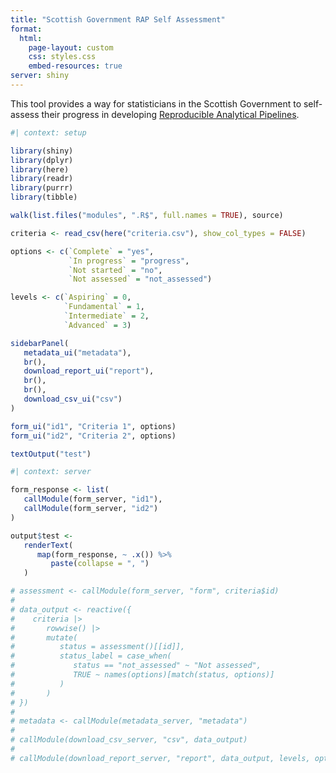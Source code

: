 ```yaml
---
title: "Scottish Government RAP Self Assessment"
format:
  html:
    page-layout: custom
    css: styles.css
    embed-resources: true
server: shiny
---
```


This tool provides a way for statisticians in the Scottish Government to self-assess their progress in developing [Reproducible Analytical Pipelines](https://analysisfunction.civilservice.gov.uk/support/reproducible-analytical-pipelines/).
    
```r
#| context: setup

library(shiny)
library(dplyr)
library(here)
library(readr)
library(purrr)
library(tibble)

walk(list.files("modules", ".R$", full.names = TRUE), source)

criteria <- read_csv(here("criteria.csv"), show_col_types = FALSE)

options <- c(`Complete` = "yes", 
             `In progress` = "progress", 
             `Not started` = "no",
             `Not assessed` = "not_assessed")

levels <- c(`Aspiring` = 0,
            `Fundamental` = 1,
            `Intermediate` = 2,
            `Advanced` = 3)
```

::: {.panel-sidebar}
```r
sidebarPanel(
   metadata_ui("metadata"),
   br(),
   download_report_ui("report"),
   br(),
   br(),
   download_csv_ui("csv")
)
```
:::

::: {.panel-center}

```r
form_ui("id1", "Criteria 1", options)
form_ui("id2", "Criteria 2", options)

textOutput("test")
```

:::

```r
#| context: server

form_response <- list(
   callModule(form_server, "id1"),
   callModule(form_server, "id2")
)

output$test <- 
   renderText(
      map(form_response, ~ .x()) %>%
         paste(collapse = ", ")
   )

# assessment <- callModule(form_server, "form", criteria$id)
# 
# data_output <- reactive({
#    criteria |>
#       rowwise() |> 
#       mutate(
#          status = assessment()[[id]],
#          status_label = case_when(
#             status == "not_assessed" ~ "Not assessed",
#             TRUE ~ names(options)[match(status, options)]
#          )
#       )
# })
# 
# metadata <- callModule(metadata_server, "metadata")
# 
# callModule(download_csv_server, "csv", data_output)
# 
# callModule(download_report_server, "report", data_output, levels, options, metadata)
```
